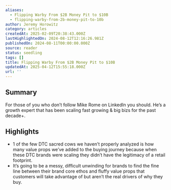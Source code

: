 ```yaml
---
aliases:
  - Flipping Warby From $2B Money Pit to $10B
  - flipping-warby-from-2b-money-pit-to-10b
author: Jeremy Horowitz
category: articles
createdAt: 2025-02-09T20:38:43.000Z
lastHighlightedOn: 2024-08-12T12:16:26.981Z
publishedOn: 2024-08-11T00:00:00.000Z
source: reader
status: seedling
tags: []
title: Flipping Warby From $2B Money Pit to $10B
updatedAt: 2025-04-12T15:55:18.000Z
url: ''
---
```

## Summary

For those of you who don’t follow Mike Rome on LinkedIn you should. He’s a growth expert that has been scaling fast growing & big bizs for the past decade+.

## Highlights

- 1 of the few DTC sacred cows we haven’t properly analyzed is how many value props we’ve added to the buying journey because when these DTC brands were scaling they didn’t have the legitimacy of a retail footprint.
- It’s going to be a messy, difficult unwinding for brands to find the fine line between their brand core ethos and fluffy value props that customers will take advantage of but aren’t the real drivers of why they buy.
